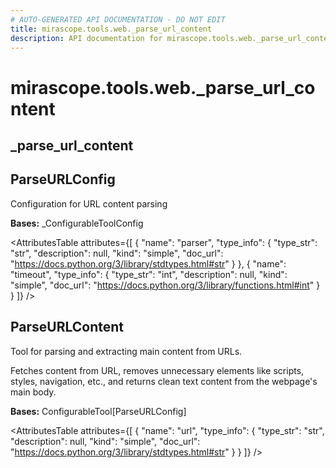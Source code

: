```yaml
---
# AUTO-GENERATED API DOCUMENTATION - DO NOT EDIT
title: mirascope.tools.web._parse_url_content
description: API documentation for mirascope.tools.web._parse_url_content
---
```


# mirascope.tools.web._parse_url_content

## <ApiType type="Module" path="tools/web/parse_url_content" symbolName="_parse_url_content" /> _parse_url_content

## <ApiType type="Class" path="tools/web/parse_url_content" symbolName="ParseURLConfig" /> ParseURLConfig

Configuration for URL content parsing

**Bases:** _ConfigurableToolConfig

<AttributesTable
  attributes={[
  {
    "name": "parser",
    "type_info": {
      "type_str": "str",
      "description": null,
      "kind": "simple",
      "doc_url": "https://docs.python.org/3/library/stdtypes.html#str"
    }
  },
  {
    "name": "timeout",
    "type_info": {
      "type_str": "int",
      "description": null,
      "kind": "simple",
      "doc_url": "https://docs.python.org/3/library/functions.html#int"
    }
  }
]}
/>


## <ApiType type="Class" path="tools/web/parse_url_content" symbolName="ParseURLContent" /> ParseURLContent

Tool for parsing and extracting main content from URLs.

Fetches content from URL, removes unnecessary elements like scripts, styles, navigation, etc.,
and returns clean text content from the webpage's main body.

**Bases:** ConfigurableTool[ParseURLConfig]

<AttributesTable
  attributes={[
  {
    "name": "url",
    "type_info": {
      "type_str": "str",
      "description": null,
      "kind": "simple",
      "doc_url": "https://docs.python.org/3/library/stdtypes.html#str"
    }
  }
]}
/>



